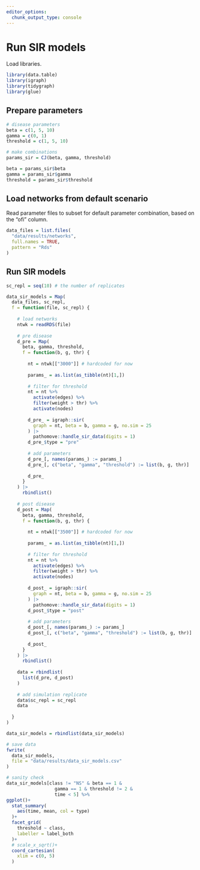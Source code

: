 ```yaml
---
editor_options: 
  chunk_output_type: console
---
```


# Run SIR models

Load libraries.

```r
library(data.table)
library(igraph)
library(tidygraph)
library(glue)
```

## Prepare parameters

```r
# disease parameters
beta = c(1, 5, 10)
gamma = c(0, 1)
threshold = c(1, 5, 10)

# make combinations
params_sir = CJ(beta, gamma, threshold)

beta = params_sir$beta
gamma = params_sir$gamma
threshold = params_sir$threshold
```

## Load networks from default scenario

Read parameter files to subset for default parameter combination, based on the "ofi" column.

```r
data_files = list.files(
  "data/results/networks",
  full.names = TRUE,
  pattern = "Rds"
)
```

## Run SIR models

```r
sc_repl = seq(10) # the number of replicates

data_sir_models = Map(
  data_files, sc_repl,
  f = function(file, sc_repl) {
    
    # load networks
    ntwk = readRDS(file)
    
    # pre disease
    d_pre = Map(
      beta, gamma, threshold,
      f = function(b, g, thr) {
        
        nt = ntwk[["3000"]] # hardcoded for now
        
        params_ = as.list(as_tibble(nt)[1,])
        
        # filter for threshold
        nt = nt %>% 
          activate(edges) %>% 
          filter(weight > thr) %>% 
          activate(nodes)
        
        d_pre_ = igraph::sir(
          graph = nt, beta = b, gamma = g, no.sim = 25
        ) |>
          pathomove::handle_sir_data(digits = 1)
        d_pre_$type = "pre"
        
        # add parameters
        d_pre_[, names(params_) := params_]
        d_pre_[, c("beta", "gamma", "threshold") := list(b, g, thr)]
        
        d_pre_
      }
    ) |>
      rbindlist()
    
    # post disease
    d_post = Map(
      beta, gamma, threshold,
      f = function(b, g, thr) {
        
        nt = ntwk[["3500"]] # hardcoded for now
        
        params_ = as.list(as_tibble(nt)[1,])
        
        # filter for threshold
        nt = nt %>% 
          activate(edges) %>% 
          filter(weight > thr) %>% 
          activate(nodes)
        
        d_post_ = igraph::sir(
          graph = nt, beta = b, gamma = g, no.sim = 25
        ) |>
          pathomove::handle_sir_data(digits = 1)
        d_post_$type = "post"
        
        # add parameters
        d_post_[, names(params_) := params_]
        d_post_[, c("beta", "gamma", "threshold") := list(b, g, thr)]
        
        d_post_
      }
    ) |>
      rbindlist()
    
    data = rbindlist(
      list(d_pre, d_post)
    )
    
    # add simulation replicate
    data$sc_repl = sc_repl
    data
    
  }
)

data_sir_models = rbindlist(data_sir_models)

# save data
fwrite(
  data_sir_models,
  file = "data/results/data_sir_models.csv"
)
```

```r
# sanity check
data_sir_models[class != "NS" & beta == 1 & 
                  gamma == 1 & threshold != 2 &
                  time < 5] %>% 
ggplot()+
  stat_summary(
    aes(time, mean, col = type)
  )+
  facet_grid(
    threshold ~ class,
    labeller = label_both
  )+
  # scale_x_sqrt()+
  coord_cartesian(
    xlim = c(0, 5)
  )
```
